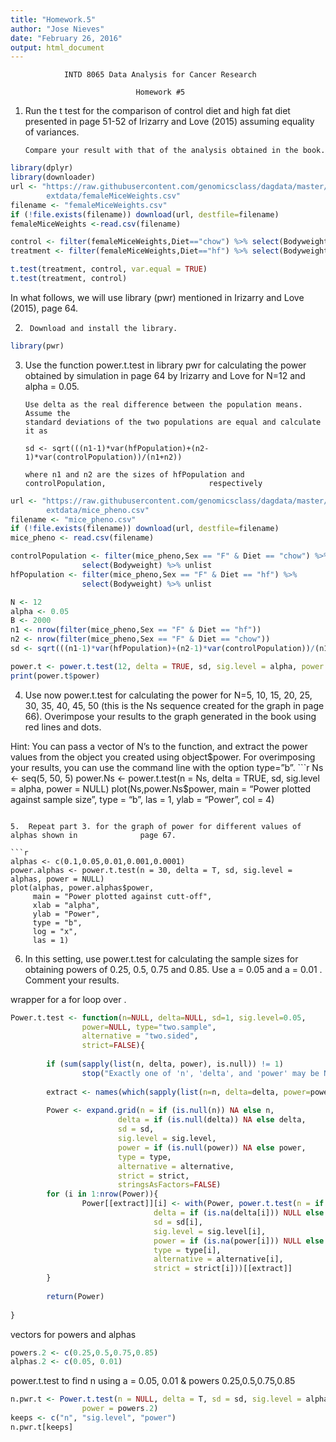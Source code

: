 ```yaml
---
title: "Homework.5"
author: "Jose Nieves"
date: "February 26, 2016"
output: html_document
---
```

                INTD 8065 Data Analysis for Cancer Research
                        
                                Homework #5

1.	Run the t test for the comparison of control diet and high fat diet 
        presented in page 51-52 of Irizarry and Love (2015) assuming equality of                   variances. 
        
        Compare your result with that of the analysis obtained in the book.

```r
library(dplyr)
library(downloader)
url <- "https://raw.githubusercontent.com/genomicsclass/dagdata/master/inst/
        extdata/femaleMiceWeights.csv"
filename <- "femaleMiceWeights.csv"
if (!file.exists(filename)) download(url, destfile=filename)
femaleMiceWeights <-read.csv(filename)

control <- filter(femaleMiceWeights,Diet=="chow") %>% select(Bodyweight) %>% unlist
treatment <- filter(femaleMiceWeights,Diet=="hf") %>% select(Bodyweight) %>% unlist

t.test(treatment, control, var.equal = TRUE)
t.test(treatment, control)
```

In what follows, we will use library (pwr) mentioned in Irizarry and Love (2015),  page 64.

2.      Download and install the library.

```r
library(pwr)
```

3.	Use the function power.t.test in library pwr for calculating the power 
        obtained by simulation in page 64 by Irizarry and Love for N=12 and 
        alpha = 0.05. 
        
        Use delta as the real difference between the population means. Assume the 
        standard deviations of the two populations are equal and calculate it as
        
        sd <- sqrt(((n1-1)*var(hfPopulation)+(n2-1)*var(controlPopulation))/(n1+n2))
        
        where n1 and n2 are the sizes of hfPopulation and controlPopulation,                       respectively
        
```r
url <- "https://raw.githubusercontent.com/genomicsclass/dagdata/master/inst/
        extdata/mice_pheno.csv"
filename <- "mice_pheno.csv"
if (!file.exists(filename)) download(url, destfile=filename)
mice_pheno <- read.csv(filename)

controlPopulation <- filter(mice_pheno,Sex == "F" & Diet == "chow") %>%
                select(Bodyweight) %>% unlist
hfPopulation <- filter(mice_pheno,Sex == "F" & Diet == "hf") %>% 
                select(Bodyweight) %>% unlist

N <- 12
alpha <- 0.05
B <- 2000
n1 <- nrow(filter(mice_pheno,Sex == "F" & Diet == "hf"))
n2 <- nrow(filter(mice_pheno,Sex == "F" & Diet == "chow"))
sd <- sqrt(((n1-1)*var(hfPopulation)+(n2-1)*var(controlPopulation))/(n1+n2))

power.t <- power.t.test(12, delta = TRUE, sd, sig.level = alpha, power = NULL)
print(power.t$power)
```        

4.	Use now  power.t.test for calculating the power for N=5, 10, 15, 20, 25,
        30, 35, 40, 45, 50 (this is the Ns sequence created for the graph in page 66). 
        Overimpose your results to the graph generated in the book using red lines and             dots.

Hint:   You can pass a vector of N’s to the function, and extract the power 
        values from the object you created using object$power. For overimposing your 
        results, you can use the command line with the option type=”b”.
```r
Ns <- seq(5, 50, 5)
power.Ns <- power.t.test(n = Ns, delta = TRUE, sd, sig.level = alpha, power = NULL)
plot(Ns,power.Ns$power,
     main = "Power plotted against sample size",
     type = "b",
     las = 1,
     ylab = "Power",
     col = 4)
```      

5.	Repeat part 3. for the graph of power for different values of alphas shown in              page 67.

```r
alphas <- c(0.1,0.05,0.01,0.001,0.0001) 
power.alphas <- power.t.test(n = 30, delta = T, sd, sig.level = alphas, power = NULL)
plot(alphas, power.alphas$power,
     main = "Power plotted against cutt-off",
     xlab = "alpha",
     ylab = "Power",
     type = "b",
     log = "x",
     las = 1)
```      

6.	In this setting, use power.t.test for calculating the sample sizes for 
        obtaining powers of 0.25, 0.5, 0.75 and 0.85. Use a = 0.05 and a = 0.01 . 
        Comment your results.

wrapper for a for loop over \code{power.t.test}.

```r
Power.t.test <- function(n=NULL, delta=NULL, sd=1, sig.level=0.05,
                power=NULL, type="two.sample",
                alternative = "two.sided",
                strict=FALSE){
        
        if (sum(sapply(list(n, delta, power), is.null)) != 1)
                stop("Exactly one of 'n', 'delta', and 'power' may be NULL")
        
        extract <- names(which(sapply(list(n=n, delta=delta, power=power), is.null)))
        
        Power <- expand.grid(n = if (is.null(n)) NA else n,
                        delta = if (is.null(delta)) NA else delta,
                        sd = sd,
                        sig.level = sig.level,
                        power = if (is.null(power)) NA else power,
                        type = type,
                        alternative = alternative,
                        strict = strict,
                        stringsAsFactors=FALSE)
        for (i in 1:nrow(Power)){
                Power[[extract]][i] <- with(Power, power.t.test(n = if (is.na(n[i])) NULL else n[i], 
                                delta = if (is.na(delta[i])) NULL else delta[i], 
                                sd = sd[i],
                                sig.level = sig.level[i], 
                                power = if (is.na(power[i])) NULL else power[i],
                                type = type[i],
                                alternative = alternative[i],
                                strict = strict[i]))[[extract]]
        }
        
        return(Power)
        
}   
```

vectors for powers and alphas

```R
powers.2 <- c(0.25,0.5,0.75,0.85)
alphas.2 <- c(0.05, 0.01)
```

power.t.test to find n using a = 0.05, 0.01 & powers 0.25,0.5,0.75,0.85

```R
n.pwr.t <- Power.t.test(n = NULL, delta = T, sd = sd, sig.level = alphas.2,
                power = powers.2)
keeps <- c("n", "sig.level", "power")
n.pwr.t[keeps]
```

